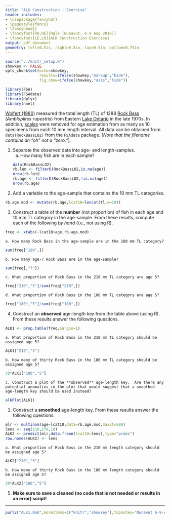 ```yaml
---
title: "ALK Construction - Exercise"
header-includes:
- \usepackage{fancyhdr}
- \pagestyle{fancy}
- \fancyhead{}
- \fancyfoot[RO,RE]{Ogle (Nunavut, 6-9 Aug 2016)}
- \fancyfoot[LE,LO]{ALK Construction Exercise}
output: pdf_document
geometry: left=0.5in, right=0.5in, top=0.5in, bottom=0.75in
---
```


```r
source("../knitr_setup.R")
showkey <- FALSE
opts_chunk$set(echo=showkey,
               results=ifelse(showkey,"markup","hide"),
               fig.show=ifelse(showkey,"asis","hide"))
```
```r
library(FSA)
library(FSAdata)
library(dplyr)
library(nnet)
```

[Wolfert (1980)](https://pubs.er.usgs.gov/publication/1000461) measured the total length (TL) of 1288 [Rock Bass](https://en.wikipedia.org/wiki/Rock_bass) (*Ambloplites rupestris*) from Eastern [Lake Ontario](https://en.wikipedia.org/wiki/Lake_Ontario) in the late 1970s.  In addition, [scales](https://en.wikipedia.org/wiki/Fish_scale) were removed for age estimation from as many as 10 specimens from each 10 mm length interval.  All data can be obtained from `data(RockBassLO2)` from the `FSAdata` package. [*Note that the filename contains an "oh" not a "zero."*].

1. Separate the observed data into age- and length-samples.
    a. How many fish are in each sample?
```r
data(RockBassLO2)
rb.len <- filterD(RockBassLO2,is.na(age))
nrow(rb.len)
rb.age <- filterD(RockBassLO2,!is.na(age))
nrow(rb.age)
```

2. Add a variable to the age-sample that contains the 10 mm TL categories.
```r
rb.age.mod <- mutate(rb.age,lcat10=lencat(tl,w=10))
```

3. Construct a table of the **number** (not proportion) of fish in each age and 10 mm TL category in the age-sample.  From these results, compute each of the following *by hand* (i.e., not using R).
```r
freq <- xtabs(~lcat10+age,rb.age.mod)
```
    a. How many Rock Bass in the age-sample are in the 180 mm TL category?
```r
sum(freq["180",])
```
    b. How many age-7 Rock Bass are in the age-sample?
```r
sum(freq[,"7"])
```
    c. What proportion of Rock Bass in the 210 mm TL category are age 5?
```r
freq["210","5"]/sum(freq["210",])
```
    d. What proportion of Rock Bass in the 180 mm TL category are age 5?
```r
freq["180","5"]/sum(freq["180",])
```

4. Construct an **observed** age-length key from the table above (using R).  From these results answer the following questions.
```r
ALK1 <- prop.table(freq,margin=1)
```
    a. What proportion of Rock Bass in the 210 mm TL category should be assigned age 5?
```r
ALK1["210","5"]
```
    b. How many of thirty Rock Bass in the 180 mm TL category should be assigned age 5?
```r
30*ALK1["180","5"]
```
    c. Construct a plot of the **observed** age-length key.  Are there any potential anomalies in the plot that would suggest that a smoothed age-length key should be used instead?
    
```r
alkPlot(ALK1)
```

1. Construct a **smoothed** age-length key.  From these results answer the following questions.
```r
mlr <- multinom(age~lcat10,data=rb.age.mod,maxit=500)
lens <- seq(110,270,10)
ALK2 <- predict(mlr,data.frame(lcat10=lens),type="probs")
row.names(ALK2) <- lens
```
    a. What proportion of Rock Bass in the 210 mm length category should be assigned age 5?
```r
ALK2["210","5"]
```
    b. How many of thirty Rock Bass in the 180 mm length category should be assigned age 5?
```r
30*ALK2["180","5"]
```

\vspace{24pt}
5. **Make sure to save a cleaned (no code that is not needed or results in an error) script!**

----

```r
purl2("ALK1.Rmd",moreItems=c("knitr","showkey"),topnotes="Nunavut 6-9-Aug-16")
```
